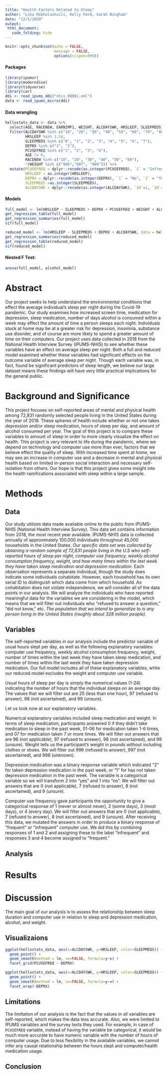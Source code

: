 ```yaml
---
title: "Health Factors Related to Sleep"
author: "Lika Mikhelashvili, Kelly Ford, Sarah Bingham"
date: "12/5/2020"
output:
 html_document:
   code_folding: hide
---
```


```r
knitr::opts_chunk$set(echo = FALSE,
                      message = FALSE,
                      options(scipen=999))
```

#### Packages  
```r
library(ipumsr)
library(moderndive)
library(tidyverse)
library(car)
ddi <- read_ipums_ddi("nhis_00001.xml")
data <- read_ipums_micro(ddi)
```

#### Data wrangling  
```r
hellostats_data <- data %>%
  select(AGE, RACENEW, EARNIMP1, WEIGHT, ALCDAYSWK, HRSLEEP, SLEEPMEDS, DEPRX, PCUSEFREQ) %>%
  filter(ALCDAYSWK %in% c("10", "20", "30", "40", "50", "60", "70", "80"),
         HRSLEEP %in% 1:24,
         SLEEPMEDS %in% c("0", "1", "2", "3", "4", "5", "6", "7"),
         DEPRX %in% c("1", "2"),
         PCUSEFREQ %in% c("1", "2", "3", "4"),
         AGE != 0,
         RACENEW %in% c("10", "20", "30", "40", "50", "60"),
         !(WEIGHT %in% c("996","997", "999"))) %>% 
  mutate(PCUSEFREQ = dplyr::recode(as.integer(PCUSEFREQ), `1` = "Infrequent", `2` = "Infrequent", `3` = "Frequent", `4` = "Frequent"), 
         HRSLEEP = as.integer(HRSLEEP),
         DEPRX = dplyr::recode(as.integer(DEPRX), `1` = "No", `2` = "Yes"),
         SLEEPMEDS =as.integer(SLEEPMEDS),
         ALCDAYSWK = dplyr::recode(as.integer(ALCDAYSWK), `10`=1, `20`=2, `30`=3, `40`=4, `50`=5, `60`=6, `70`=7, `80`=8))
```

#### Models  
```r
full_model <- lm(HRSLEEP ~ SLEEPMEDS + DEPRX + PCUSEFREQ + WEIGHT + ALCDAYSWK, data = hellostats_data)
get_regression_table(full_model)
get_regression_summaries(full_model)
vif(full_model)          
```

```r
reduced_model <- lm(HRSLEEP ~ SLEEPMEDS + DEPRX + ALCDAYSWK, data = hellostats_data)
get_regression_summaries(reduced_model)
get_regression_table(reduced_model)
vif(reduced_model)
```

#### Nested F Test:  
```r
anova(full_model, alcohol_model)
```


# Abstract  

Our project seeks to help understand the environmental conditions that effect the average individual's sleep per night during the Covid-19 pandemic. Our study examines how increased screen time, medication for depression, sleep medication, number of days alcohol is consumed within a week may effect the amount of time a person sleeps each night. Individuals stuck at home may be at a greater risk for depression, insomnia, substance use disorder, and of course are more likely to spend a greater amount of time on their computers. Our project uses data collected in 2018 from the National Health Interview Survey (IPUMS-NHIS) to see whether these variables have an effect on average sleep per night. Both a full and reduced model examined whether these variables had significant effects on the outcome variable of average sleep per night. Though each variable was, in fact, found be significant predictors of sleep length, we believe our large dataset means these findings will have very little practical implications for the general public.  

# Background and Significance  

This project focuses on self-reported areas of mental and physical health among 72,831 randomly selected people living in the United States during the year of 2018. These spheres of health include whether or not one takes depression and/or sleep medication, hours of sleep per day, and amount of alcohol consumed per year. The goal of this project is to compare these variables to amount of sleep in order to more clearly visualize the effect on health. This project is very relevant to life during the pandemic, where we depend on technology and computer use more than ever, factors that we believe effect the quality of sleep. With increased time spent at home, we may see an increase in computer use and a decrease in mental and physical health based on limited in-person social interaction and necessary self-isolation from others. Our hope is that this project gives some insight into the health ramifications associated with sleep within a large sample.  

# Methods  

## Data  

Our study utilizes data made available online to the public from IPUMS-NHIS (National Health Interview Survey). This data set contains information from 2018, the most recent year available. IPUMS-NHIS data is collected annually of approximately 100,000 individuals throughout 45,000 households in the United States. *Our specific data set was collected by obtaining a random sample of 72,831 people living in the U.S who self-reported hours of sleep per night, computer use frequency, weekly alcohol consumption frequency, weight, and how many times within the last week they have taken sleep medication and depression medication.* Each observation represents a separate individual, though the study does indicate some individuals cohabitate. However, each household has its own serial ID to distinguish which data come from which household. As cohabitation does not violate independence, we will consider all of the data points in our analysis. We will analyze the individuals who have reported meaningful data for the variables we are considering in the model, which means that we will filter out individuals who "refused to answer a question," "did not know," etc. *The population that we intend to generalize to is any person living in the United States (roughly about 328 million people).*  
 
## Variables  

The self-reported variables in our analysis include the predictor variable of usual hours slept per day, as well as the following explanatory variables: computer use frequency, weekly alcohol consumption frequency, weight, number of times within the last week they have taken sleep medication, and number of times within the last week they have taken depression medication. Our full model includes all of these explanatory variables, while our reduced model excludes the weight and computer use variable.  

Usual hours of sleep per day is simply the numerical values (1-24) indicating the number of hours that the individual sleeps on an average day. The values that we will filter out are 25 (less than one hour), 97 (refused to answer), 98 (not ascertained), and 99 (unsure).  

Let us look now at our explanatory variables.  

Numerical explanatory variables included sleep medication and weight. In terms of sleep medication, participants answered 0 if they didn't take medication to sleep in the past week, 01-06 for medication taken 1-6 times, and 07 for medication taken 7 or more times. We will filter out answers that are 96 (not applicable), 97 (refused to answer), 98 (not ascertained), and 99 (unsure). Weight tells us the participant's weight in pounds without including clothes or shoes. We will filter out 996 (refused to answer), 997 (not ascertained), and 998 (unknown).  

Depression medication was a binary response variable which indicated "2" for taken depression medication in the past week, or "1" for has not taken depression medication in the past week. The variable is a categorical variable so we will transform 2 into "yes" and 1 into "no". We will filter out answers that are 0 (not applicable), 7 (refused to answer), 8 (not ascertained), and 9 (unsure).  

Computer use frequency gave participants the opportunity to give a categorical response of 1 (never or almost never), 2 (some days), 3 (most days), or 4 (every day). We will filter out answers that are 0 (not applicable), 7 (refused to answer), 8 (not ascertained), and 9 (unsure). After receiving this data, we mutated the answers in order to produce a binary response of "frequent" or "infrequent" computer use. We did this by combining responses of 1 and 2 and assigning these to the label "infrequent" and responses 3 and 4 become assigned to "frequent."  

## Analysis  

# Results  



# Discussion  

The main goal of our analysis is to assess the relationship between sleep duration and computer use in relation to sleep and depression medication, alcohol, and weight.   

## Visualizaions  

```r
ggplot(hellostats_data, aes(x=ALCDAYSWK, y=HRSLEEP, color=SLEEPMEDS)) +
  geom_point() +
  geom_smooth(method = lm, se=FALSE, formula=y~x) +
  facet_grid(PCUSEFREQ ~ DEPRX)
```

```r
ggplot(hellostats_data, aes(x=ALCDAYSWK, y=HRSLEEP, color=SLEEPMEDS)) +
  geom_point() +
  geom_smooth(method = lm, se=FALSE, formula=y~x) +
  facet_wrap(~DEPRX)
```


## Limitations  

The limitation of our analysis is the fact that the values in all variables are self-reported, which makes the data less accurate. Also, we were limited to IPUMS variables and the survey texts they used. For example, in case of `PCUSEFREQ` variable, instead of having the variable be categorical, it would be much more accurate to have numeric variable with the number of hours of computer usage. Due to less flexibility in the available variables, we cannot infer any causal relationship between the hours slept and computer/health medication usage.

## Conclusion  




